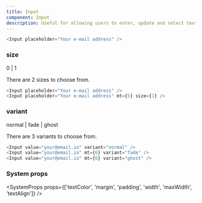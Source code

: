 ```yaml
---
title: Input
component: Input
description: Useful for allowing users to enter, update and select text.
---
```


```js live
<Input placeholder="Your e-mail address" />
```

### size

<Prop isOptional default="0">
  0 | 1
</Prop>

There are 2 sizes to choose from.

```js live
<Input placeholder="Your e-mail address" />
<Input placeholder="Your e-mail address" mt={6} size={1} />
```

### variant

<Prop isOptional default="normal">
  normal | fade | ghost
</Prop>

There are 3 variants to choose from.

```js live
<Input value="your@email.io" variant="normal" />
<Input value="your@email.io" mt={6} variant="fade" />
<Input value="your@email.io" mt={6} variant="ghost" />
```

### System props

<SystemProps
  props={['textColor', 'margin', 'padding', 'width', 'maxWidth', 'textAlign']}
/>
